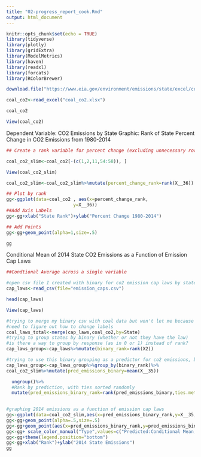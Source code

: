 ```yaml
---
title: "02-progress_report_cook.Rmd"
output: html_document
---
```


```r
knitr::opts_chunk$set(echo = TRUE)
library(tidyverse)
library(plotly)
library(gridExtra)
library(ModelMetrics)
library(haven)
library(readxl)
library(forcats)
library(RColorBrewer)
```

```r
download.file("https://www.eia.gov/environment/emissions/state/excel/coal_CO2_by_state_2014.xlsx",destfile = "coal_co2.xlsx",method="curl")

coal_co2<-read_excel("coal_co2.xlsx")

coal_co2

View(coal_co2)
```
Dependent Variable: CO2 Emissions by State
Graphic: Rank of State Percent Change in CO2 Emissions from 1980-2014
```r
## Create a rank variable for percent change (excluding unnecessary rows)

coal_co2_slim<-coal_co2[-(c(1,2,11,54:58)), ]

View(coal_co2_slim)

coal_co2_slim<-coal_co2_slim%>%mutate(percent_change_rank=rank(X__36))

## Plot by rank
gg<-ggplot(data=coal_co2 , aes(x=percent_change_rank,
                         y=X__36))
##Add Axis Labels
gg<-gg+xlab("State Rank")+ylab("Percent Change 1980-2014")

## Add Points
gg<-gg+geom_point(alpha=1,size=.5)

gg
```

Conditional Mean of 2014 State CO2 Emissions as a Function of Emission Cap Laws  
```r
##Condtional Average across a single variable

#open csv file I created with binary for co2 emission cap laws by state
cap_laws<-read_csv(file="emission_caps.csv")

head(cap_laws)

View(cap_laws)

#trying to merge my binary csv with coal data but won't let me because the labels are different
#need to figure out how to change labels
coal_laws_total<-merge(cap_laws,coal_co2,by=State)
#trying to group states by binary (whether or not they have the law)
#is there a way to group by response (as in 0 or 1) instead of rank?
cap_laws_group<-cap_laws%>%mutate(binary_rank=rank(X2))

#trying to use this binary grouping as a predictor for co2 emissions, but struggling because can't figure out how to cross between 2 datasets in the commands (X__35 is the 2014 emissions data from the coal dataset but the binary data is in a separate csv file)
cap_laws_group<-cap_laws_group%>%group_by(binary_rank)%>%
coal_co2_slim%>%mutate(pred_emissions_binary=mean(X__35))

  ungroup()%>% 
  #Rank by prediction, with ties sorted randomly
  mutate(pred_emissions_binary_rank=rank(pred_emissions_binary,ties.method="random"))

  
#graphing 2014 emissions as a function of emission cap laws  
gg<-ggplot(data=coal_co2_slim,aes(x=pred_emissions_binary_rank,y=X__35,color="Actual"))
gg<-gg+geom_point(alpha=.5,size=.5)
gg<-gg+geom_point(aes(x=pred_emissions_binary_rank,y=pred_emissions_binary,color="Predicted:Conditional Mean, 1 var"))
gg<-gg+ scale_color_manual("Type",values=c("Predicted:Conditional Mean, 1 var"="red","Actual"="black"))
gg<-gg+theme(legend.position="bottom")
gg<-gg+xlab("Rank")+ylab("2014 State Emissions")
gg  
  
```


